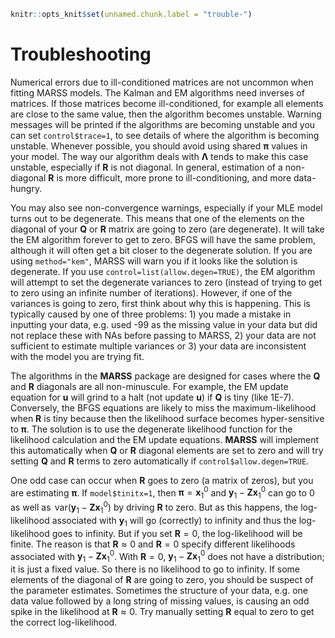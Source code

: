 ```r
knitr::opts_knit$set(unnamed.chunk.label = "trouble-")
```

# Troubleshooting

\index{troubleshooting}Numerical errors due to ill-conditioned matrices are not uncommon when fitting MARSS models\index{errors!ill-conditioned}\index{troubleshooting!ill-conditioning}\index{likelihood!troubleshooting}. The Kalman and EM algorithms need inverses of matrices. If those matrices become ill-conditioned, for example all elements are close to the same value, then the algorithm becomes unstable.  Warning messages will be printed if the algorithms are becoming unstable\index{troubleshooting!numerical instability} and you can set `control$trace=1`, to see details of where the algorithm is becoming unstable.  Whenever possible, you should avoid using shared $\boldsymbol{\pi}$ values in your model\footnote{An example of a $\boldsymbol{\pi}$ with shared values is $\boldsymbol{\pi}=\bigl[\begin{smallmatrix} a\\a\\a \end{smallmatrix} \bigr]$.}.  The way our algorithm deals with $\boldsymbol{\Lambda}$ tends to make this case unstable, especially if $\mathbf{R}$ is not diagonal.  In general, estimation of a non-diagonal $\mathbf{R}$ is more difficult, more prone to ill-conditioning, and more data-hungry.

You may also see non-convergence warnings, especially if your MLE model turns out to be degenerate\index{errors!degenerate}\index{troubleshooting!degenerate}\index{troubleshooting!non-convergence}.  This means that one of the elements on the diagonal of your $\mathbf{Q}$ or $\mathbf{R}$ matrix are going to zero (are degenerate).  It will take the EM algorithm forever to get to zero.  BFGS will have the same problem, although it will often get a bit closer to the degenerate solution.  If you are using `method="kem"`, MARSS will warn you if it looks like the solution is degenerate. If you use `control=list(allow.degen=TRUE)`, the EM algorithm will attempt to set the degenerate variances to zero (instead of trying to get to zero using an infinite number of iterations).  However, if one of the variances is going to zero, first think about why this is happening.  This is typically caused by one of three problems:  1) you made a mistake in inputting your data, e.g. used -99 as the missing value in your data but did not replace these with NAs before passing to MARSS, 2) your data are not sufficient to estimate multiple variances or 3) your data are inconsistent with the model you are trying fit.

The algorithms in the **MARSS** package are designed for cases where the $\mathbf{Q}$ and $\mathbf{R}$ diagonals are all non-minuscule.  For example, the EM update equation for $\mathbf{u}$ will grind to a halt (not update $\mathbf{u}$) if $\mathbf{Q}$ is tiny (like 1E-7).  Conversely, the BFGS equations are likely to miss the maximum-likelihood when $\mathbf{R}$ is tiny because then the likelihood surface becomes hyper-sensitive to $\boldsymbol{\pi}$.   The solution is to use the degenerate likelihood function for the likelihood calculation and the EM update equations.  **MARSS** will implement this automatically when $\mathbf{Q}$ or $\mathbf{R}$ diagonal elements are set to zero and will try setting $\mathbf{Q}$ and $\mathbf{R}$ terms to zero automatically if `control$allow.degen=TRUE`.

One odd case can occur when $\mathbf{R}$ goes to zero (a matrix of zeros), but you are estimating $\boldsymbol{\pi}$.  If `model$tinitx=1`, then $\boldsymbol{\pi}=\mathbf{x}_1^0$ and $\mathbf{y}_1-\mathbf{Z}\mathbf{x}_1^0$ can go to 0 as well as $\,\text{var}(\mathbf{y}_1-\mathbf{Z}\mathbf{x}_1^0)$ by driving $\mathbf{R}$  to zero. But as this happens, the log-likelihood associated with $\mathbf{y}_1$ will go (correctly) to infinity and thus the log-likelihood goes to infinity.  But if you set $\mathbf{R}=0$, the log-likelihood will be finite.  The reason is that $\mathbf{R} \approx 0$ and $\mathbf{R}=0$ specify different likelihoods associated with $\mathbf{y}_1-\mathbf{Z}\mathbf{x}_1^0$.  With $\mathbf{R}=0$, $\mathbf{y}_1-\mathbf{Z}\mathbf{x}_1^0$ does not have a distribution; it is just a fixed value.  So there is no likelihood to go to infinity.  If some elements of the diagonal of $\mathbf{R}$ are going to zero, you should be suspect of the parameter estimates.  Sometimes the structure of your data, e.g. one data value followed by a long string of missing values, is causing an odd spike in the likelihood at  $\mathbf{R} \approx 0$.  Try manually setting $\mathbf{R}$ equal to zero to get the correct log-likelihood\footnote{The likelihood returned when $\mathbf{R} \approx 0$ is not incorrect.  It is just not the likelihood that you probably want.  You want the likelihood where the $\mathbf{R}$ term is dropped because it is zero.}.  

